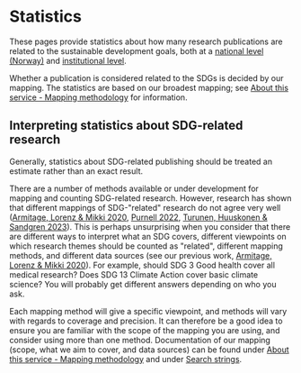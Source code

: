 # Statistics

These pages provide statistics about how many research publications are related to the sustainable development goals, 
both at a [national level (Norway)](/en/statistikk/nasjonal-statistikk) and [institutional level](/en/statistikk/aktorer-statistikk).

Whether a publication is considered related to the SDGs is decided by our mapping. 
The statistics are based on our broadest mapping; see [About this service - Mapping methodology](/en/om/om-tjenesten#sdg-mapping-methodology) for information.

## Interpreting statistics about SDG-related research

Generally, statistics about SDG-related publishing should be treated an estimate rather than an exact result. 

There are a number of methods available or under development for mapping and counting SDG-related research. 
However, research has shown that different mappings of SDG-"related" research do not agree very well 
([Armitage, Lorenz & Mikki 2020](https://doi.org/10.1162/qss_a_00071), [Purnell 2022](https://doi.org/10.1162/qss_a_00215), [Turunen, Huuskonen & Sandgren 2023](https://doi.org/10.6084/m9.figshare.24278599.v1)). 
This is perhaps unsurprising when you consider that there are different ways to interpret what an SDG covers, 
different viewpoints on which research themes should be counted as "related", different mapping methods, 
and different data sources (see our previous work, [Armitage, Lorenz & Mikki 2020](https://doi.org/10.1162/qss_a_00071)). 
For example, should SDG 3 Good health cover all medical research? Does SDG 13 Climate Action cover basic climate science? 
You will probably get different answers depending on who you ask.

Each mapping method will give a specific viewpoint, and methods will vary with regards to coverage and precision. 
It can therefore be a good idea to ensure you are familiar with the scope of the mapping you are using, and consider using more than one method. 
Documentation of our mapping (scope, what we aim to cover, and data sources) can be found under [About this service - Mapping methodology](/en/om/om-tjenesten#sdg-mapping-methodology) 
and under [Search strings](/en/sokestreng/introduksjon).
